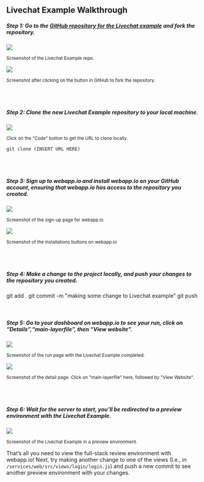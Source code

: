 
<br />
<br />

## Livechat Example Walkthrough

##### **Step 1:** Go to the [GitHub repository for the Livechat example](https://github.com/webappio/livechat-example) and fork the repository.

<img src="/static/assets/github-repo.png" className="Docs-Image" />

<p>
    <small>Screenshot of the Livechat Example repo.</small>
</p>

<img src="/static/assets/forked-repo-no-name.png" className="Docs-Image" />

<p>
    <small>Screenshot after clicking on the button in GitHub to fork the repository.</small>
</p>

<div className="section-spacing"></div>

<br />
<br />

##### **Step 2:** Clone the new Livechat Example repository to your local machine.

<img src="/static/assets/clone-locally.png" className="Docs-Image" />

<p>
    <small>Click on the "Code" button to get the URL to clone locally.</small>
</p>

```shell
git clone (INSERT URL HERE)
```

<div className="section-spacing"></div>

<br />
<br />

##### **Step 3:** Sign up to webapp.io and install webapp.io on your GitHub account, **ensuring that webapp.io has access to the repository you created.**

<img src="/static/assets/webapp-signup.png" className="Docs-Image" />

<p>
    <small>Screenshot of the sign-up page for webapp.io</small>
</p>

<img src="/static/assets/install-webapp-on-repo.png" className="Docs-Image" />

<p>
    <small>Screenshot of the installations buttons on webapp.io</small>
</p>

<div className="section-spacing"></div>

<br />
<br />

##### **Step 4:** Make a change to the project locally, and push your changes to the repository you created.

<DocCode fileName="terminal">
git add .
git commit -m "making some change to Livechat example"
git push
</DocCode>

<div className="section-spacing"></div>

<br />
<br />

##### **Step 5:** Go to your dashboard on webapp.io to see your run, click on “Details”,“main-layerfile”, then “View website”.

<img src="/static/assets/run-page.png" className="Docs-Image" />

<p>
<small>Screenshot of the run page with the Livechat Example completed.</small>
</p>

<img src="/static/assets/detail-page.png" className="Docs-Image" />

<p>
<small>Screenshot of the detail page. Click on "main-layerfile" here, followed by "View Website".</small>
</p>

<div className="section-spacing"></div>

<br />
<br />

##### **Step 6:** Wait for the server to start, you’ll be redirected to a preview environment with the Livechat Example.

<img src="/static/assets/livechat-example.png" className="Docs-Image" />

<p>
<small>Screenshot of the Livechat Example in a preview environment.</small>
</p>

<div className="section-spacing"></div>

That’s all you need to view the full-stack review environment with webapp.io!
Next, try making another change to one of the views (I.e., in <code class="CodeHightlight-Inline">/services/web/src/views/login/login.js</code>) and push a new commit to see another preview environment with your changes.

<br />
<br />